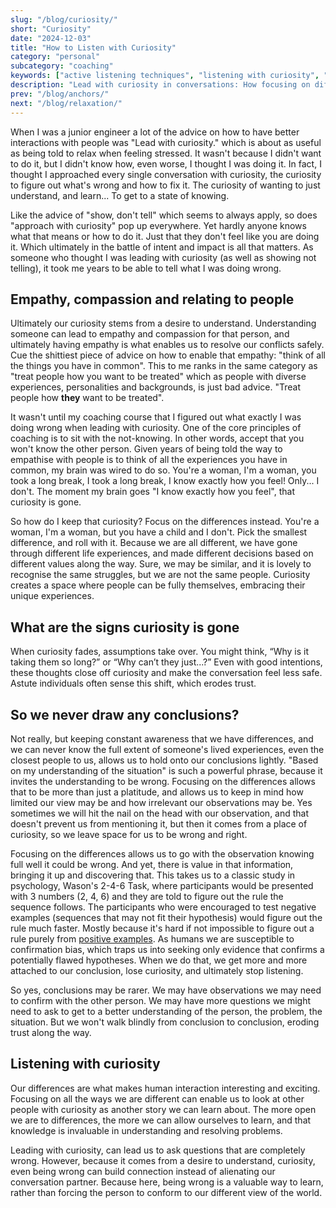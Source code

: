 ```yaml
---
slug: "/blog/curiosity/"
short: "Curiosity"
date: "2024-12-03"
title: "How to Listen with Curiosity"
category: "personal"
subcategory: "coaching"
keywords: ["active listening techniques", "listening with curiosity", "empathy and coaching", "effective communication tips", "coaching principles", "confirmation bias in communication", "overcoming assumptions in communication", "effective conflict resolution", "effective problem solving", "overcoming assumptions in relationships", "safe communication", "open communication", "listening for black swans", "Wason's 2-4-6 task", "fostering trust in communication"]
description: "Lead with curiosity in conversations: How focusing on differences, overcoming assumptions, and embracing the unknown are keys to empathetic communication and effective problem-solving."
prev: "/blog/anchors/"
next: "/blog/relaxation/"
---
```



When I was a junior engineer a lot of the advice on how to have better interactions with people was "Lead with curiosity." which is about as useful as being told to relax when feeling stressed. It wasn't because I didn't want to do it, but I didn't know how, even worse, I thought I was doing it. In fact, I thought I approached every single conversation with curiosity, the curiosity to figure out what's wrong and how to fix it. The curiosity of wanting to just understand, and learn... To get to a state of knowing. 

Like the advice of "show, don't tell" which seems to always apply, so does "approach with curiosity" pop up everywhere. Yet hardly anyone knows what that means or how to do it. Just that they don't feel like you are doing it. Which ultimately in the battle of intent and impact is all that matters. As someone who thought I was leading with curiosity (as well as showing not telling), it took me years to be able to tell what I was doing wrong. 

## Empathy, compassion and relating to people

Ultimately our curiosity stems from a desire to understand. Understanding someone can lead to empathy and compassion for that person, and ultimately having empathy is what enables us to resolve our conflicts safely. Cue the shittiest piece of advice on how to enable that empathy: "think of all the things you have in common". This to me ranks in the same category as "treat people how you want to be treated" which as people with diverse experiences, personalities and backgrounds, is just bad advice. "Treat people how **they** want to be treated". 

It wasn't until my coaching course that I figured out what exactly I was doing wrong when leading with curiosity. One of the core principles of coaching is to sit with the not-knowing. In other words, accept that you won't know the other person. Given years of being told the way to empathise with people is to think of all the experiences you have in common, my brain was wired to do so. You're a woman, I'm a woman, you took a long break, I took a long break, I know exactly how you feel! Only... I don't. The moment my brain goes "I know exactly how you feel", that curiosity is gone. 

So how do I keep that curiosity? Focus on the differences instead. You're a woman, I'm a woman, but you have a child and I don't. Pick the smallest difference, and roll with it. Because we are all different, we have gone through different life experiences, and made different decisions based on different values along the way. Sure, we may be similar, and it is lovely to recognise the same struggles, but we are not the same people. Curiosity creates a space where people can be fully themselves, embracing their unique experiences. 

## What are the signs curiosity is gone

When curiosity fades, assumptions take over. You might think, “Why is it taking them so long?” or “Why can’t they just...?” Even with good intentions, these thoughts close off curiosity and make the conversation feel less safe. Astute individuals often sense this shift, which erodes trust.

## So we never draw any conclusions?

Not really, but keeping constant awareness that we have differences, and we can never know the full extent of someone's lived experiences, even the closest people to us, allows us to hold onto our conclusions lightly. "Based on my understanding of the situation" is such a powerful phrase, because it invites the understanding to be wrong. Focusing on the differences allows that to be more than just a platitude, and allows us to keep in mind how limited our view may be and how irrelevant our observations may be. Yes sometimes we will hit the nail on the head with our observation, and that doesn't prevent us from mentioning it, but then it comes from a place of curiosity, so we leave space for us to be wrong and right. 

Focusing on the differences allows us to go with the observation knowing full well it could be wrong. And yet, there is value in that information, bringing it up and discovering that. This takes us to a classic study in psychology, Wason's 2-4-6 Task, where participants would be presented with 3 numbers (2, 4, 6) and they are told to figure out the rule the sequence follows. The participants who were encouraged to test negative examples (sequences that may not fit their hypothesis) would figure out the rule much faster. Mostly because it's hard if not impossible to figure out a rule purely from [positive examples](/blog/positive_examples/). As humans we are susceptible to confirmation bias, which traps us into seeking only evidence that confirms a potentially flawed hypotheses. When we do that, we get more and more attached to our conclusion, lose curiosity, and ultimately stop listening. 

So yes, conclusions may be rarer. We may have observations we may need to confirm with the other person. We may have more questions we might need to ask to get to a better understanding of the person, the problem, the situation. But we won't walk blindly from conclusion to conclusion, eroding trust along the way.

## Listening with curiosity

Our differences are what makes human interaction interesting and exciting. Focusing on all the ways we are different can enable us to look at other people with curiosity as another story we can learn about. The more open we are to differences, the more we can allow ourselves to learn, and that knowledge is invaluable in understanding and resolving problems.

Leading with curiosity, can lead us to ask questions that are completely wrong. However, because it comes from a desire to understand, curiosity, even being wrong can build connection instead of alienating our conversation partner. Because here, being wrong is a valuable way to learn, rather than forcing the person to conform to our different view of the world.

<AuthorCard/>
